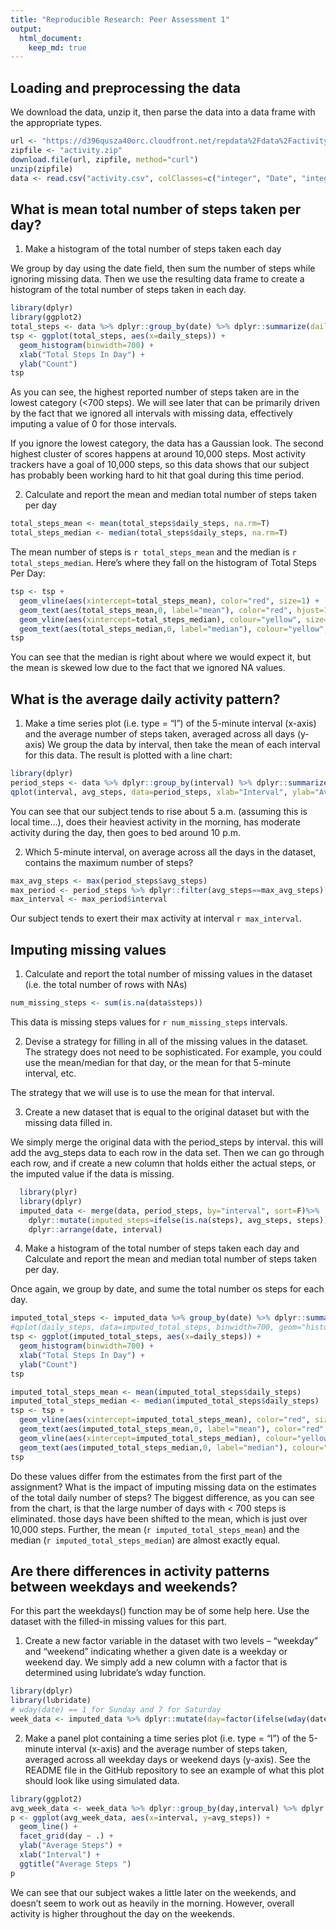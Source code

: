 ```yaml
---
title: "Reproducible Research: Peer Assessment 1"
output: 
  html_document:
    keep_md: true
---
```



## Loading and preprocessing the data
We download the data, unzip it, then parse the data into a data frame with the appropriate types.
```r
url <- "https://d396qusza40orc.cloudfront.net/repdata%2Fdata%2Factivity.zip"
zipfile <- "activity.zip" 
download.file(url, zipfile, method="curl")
unzip(zipfile)
data <- read.csv("activity.csv", colClasses=c("integer", "Date", "integer"))
```


## What is mean total number of steps taken per day?
1. Make a histogram of the total number of steps taken each day

We group by day using the date field, then sum the number of steps while ignoring missing data. Then we use the resulting data frame to create a histogram of the total number of steps taken in each day.
```r
library(dplyr)
library(ggplot2)
total_steps <- data %>% dplyr::group_by(date) %>% dplyr::summarize(daily_steps=sum(steps, na.rm=T))
tsp <- ggplot(total_steps, aes(x=daily_steps)) + 
  geom_histogram(binwidth=700) + 
  xlab("Total Steps In Day") +
  ylab("Count")
tsp
```

As you can see, the highest reported number of steps taken are in the lowest category (<700 steps). We will see later that can be primarily driven by the fact that we ignored all intervals with missing data, effectively imputing a value of 0 for those intervals. 

If you ignore the lowest category, the data has a Gaussian look. The second highest cluster of scores happens at around 10,000 steps. Most activity trackers have a goal of 10,000 steps, so this data shows that our subject has probably been working hard to hit that goal during this time period.

2. Calculate and report the mean and median total number of steps taken per day
```r
total_steps_mean <- mean(total_steps$daily_steps, na.rm=T)
total_steps_median <- median(total_steps$daily_steps, na.rm=T)
```
The mean number of steps is `r total_steps_mean` and the median is `r total_steps_median`. Here's where they fall on the histogram of Total Steps Per Day:
```r
tsp <- tsp + 
  geom_vline(aes(xintercept=total_steps_mean), color="red", size=1) + 
  geom_text(aes(total_steps_mean,0, label="mean"), color="red", hjust=1.5, show_guide=F) +
  geom_vline(aes(xintercept=total_steps_median), colour="yellow", size=1) +
  geom_text(aes(total_steps_median,0, label="median"), colour="yellow", hjust=-0.5, show_guide=F) 
tsp
```

You can see that the median is right about where we would expect it, but the mean is skewed low due to the fact that we ignored NA values.

## What is the average daily activity pattern?
1. Make a time series plot (i.e. type = "l") of the 5-minute interval (x-axis) and the average number of steps taken, averaged across all days (y-axis)
We group the data by interval, then take the mean of each interval for this data. The result is plotted with a line chart:
```r
library(dplyr)
period_steps <- data %>% dplyr::group_by(interval) %>% dplyr::summarize(avg_steps=mean(steps, na.rm=T))
qplot(interval, avg_steps, data=period_steps, xlab="Interval", ylab="Average Steps", main="Daily Activity Pattern", geom="line")
```

You can see that our subject tends to rise about 5 a.m. (assuming this is local time...), does their heaviest activity in the morning, has moderate activity during the day, then goes to bed around 10 p.m.

2. Which 5-minute interval, on average across all the days in the dataset, contains the maximum number of steps?
```r
max_avg_steps <- max(period_steps$avg_steps)
max_period <- period_steps %>% dplyr::filter(avg_steps==max_avg_steps)
max_interval <- max_period$interval
```

Our subject tends to exert their max activity at interval `r max_interval`.

## Imputing missing values
1. Calculate and report the total number of missing values in the dataset (i.e. the total number of rows with NAs)
```r
num_missing_steps <- sum(is.na(data$steps))
```

This data is missing steps values for `r num_missing_steps` intervals.

2. Devise a strategy for filling in all of the missing values in the dataset. The strategy does not need to be sophisticated. For example, you could use the mean/median for that day, or the mean for that 5-minute interval, etc.

The strategy that we will use is to use the mean for that interval.

3. Create a new dataset that is equal to the original dataset but with the missing data filled in.

We simply merge the original data with the period_steps by interval. this will add the avg_steps data to each row in the data set. Then we can go through each row, and if create a new column that holds either the actual steps, or the imputed value if the data is missing.
```r
  library(plyr)
  library(dplyr)
  imputed_data <- merge(data, period_steps, by="interval", sort=F)%>% 
    dplyr::mutate(imputed_steps=ifelse(is.na(steps), avg_steps, steps)) %>% 
    dplyr::arrange(date, interval)
```


4. Make a histogram of the total number of steps taken each day and Calculate and report the mean and median total number of steps taken per day. 

Once again, we group by date, and sume the total number os steps for each day.
```r
imputed_total_steps <- imputed_data %>% group_by(date) %>% dplyr::summarize(daily_steps=sum(imputed_steps, na.rm=T))
#qplot(daily_steps, data=imputed_total_steps, binwidth=700, geom="histogram", xlab="Total Steps In Day", ylab="Count")
tsp <- ggplot(imputed_total_steps, aes(x=daily_steps)) + 
  geom_histogram(binwidth=700) + 
  xlab("Total Steps In Day") +
  ylab("Count")
tsp

imputed_total_steps_mean <- mean(imputed_total_steps$daily_steps)
imputed_total_steps_median <- median(imputed_total_steps$daily_steps)
tsp <- tsp + 
  geom_vline(aes(xintercept=imputed_total_steps_mean), color="red", size=1) + 
  geom_text(aes(imputed_total_steps_mean,0, label="mean"), color="red", hjust=1.5, show_guide=F) +
  geom_vline(aes(xintercept=imputed_total_steps_median), colour="yellow", size=1) +
  geom_text(aes(imputed_total_steps_median,0, label="median"), colour="yellow", hjust=-0.5, show_guide=F) 
tsp
```

Do these values differ from the estimates from the first part of the assignment? What is the impact of imputing missing data on the estimates of the total daily number of steps?
The biggest difference, as you can see from the chart, is that the large number of days with < 700 steps is eliminated. those days have been shifted to the mean, which is just over 10,000 steps. Further, the mean (`r imputed_total_steps_mean`) and the median (`r imputed_total_steps_median`) are almost exactly equal. 

## Are there differences in activity patterns between weekdays and weekends?
For this part the weekdays() function may be of some help here. Use the dataset with the filled-in missing values for this part.

1. Create a new factor variable in the dataset with two levels – “weekday” and “weekend” indicating whether a given date is a weekday or weekend day.
We simply add a new column with a factor that is determined using lubridate's wday function.
```r
library(dplyr)
library(lubridate)
# wday(date) == 1 for Sunday and 7 for Saturday
week_data <- imputed_data %>% dplyr::mutate(day=factor(ifelse(wday(date)==1 | wday(date)==7, "weekend", "weekday"))) 
```


2. Make a panel plot containing a time series plot (i.e. type = "l") of the 5-minute interval (x-axis) and the average number of steps taken, averaged across all weekday days or weekend days (y-axis). See the README file in the GitHub repository to see an example of what this plot should look like using simulated data.
```r
library(ggplot2)
avg_week_data <- week_data %>% dplyr::group_by(day,interval) %>% dplyr::summarize(avg_steps=mean(imputed_steps))
p <- ggplot(avg_week_data, aes(x=interval, y=avg_steps)) + 
  geom_line() + 
  facet_grid(day ~ .) +
  ylab("Average Steps") +
  xlab("Interval") +
  ggtitle("Average Steps ")
p
```

We can see that our subject wakes a little later on the weekends, and doesn't seem to work out as heavily in the morning. However, overall activity is higher throughout the day on the weekends.